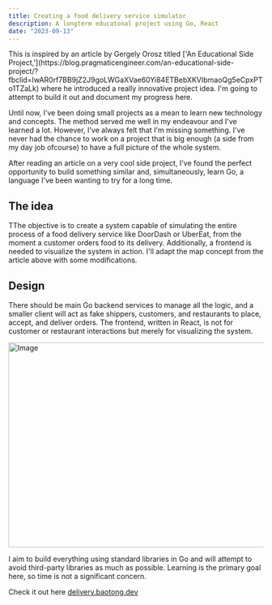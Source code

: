 ```yaml
---
title: Creating a food delivery service simulator
description: A longterm educatonal project using Go, React
date: "2023-09-13"
---
```


<Callout>
  This is inspired by an article by Gergely Orosz titled ['An Educational Side
  Project,'](https://blog.pragmaticengineer.com/an-educational-side-project/?fbclid=IwAR0rf7BB9jZ2J9goLWGaXVae60Yi84ETBebXKVIbmaoQg5eCpxPTo1TZaLk)
  where he introduced a really innovative project idea. I'm going to attempt to
  build it out and document my progress here.
</Callout>

Until now, I've been doing small projects as a mean to learn new technology and concepts. The method served me well in my endeavour and I've learned a lot.
However, I've always felt that I'm missing something. I've never had the chance to work on a project that is big enough (a side from my day job ofcourse) to have a full picture of the whole system.

After reading an article on a very cool side project, I've found the perfect opportunity to build something similar and,
simultaneously, learn Go, a language I've been wanting to try for a long time.

## The idea

TThe objective is to create a system capable of simulating the entire process of a food delivery service like DoorDash
or UberEat, from the moment a customer orders food to its delivery. Additionally, a frontend is needed to visualize the
system in action. I'll adapt the map concept from the article above with some modifications.

## Design

There should be main Go backend services to manage all the logic, and a smaller client will act as fake shippers,
customers, and restaurants to place, accept, and deliver orders. The frontend, written in React, is not for customer or
restaurant interactions but merely for visualizing the system.

<Image
  src="/images/blog/doordash-clone.jpg"
  width="718"
  height="404"
  alt="Image"
  className="rounded-md"
/>

I aim to build everything using standard libraries in Go and will attempt to avoid third-party libraries as much as
possible. Learning is the primary goal here, so time is not a significant concern.

Check it out here [delivery.baotong.dev](https://delivery.baotong.dev)
